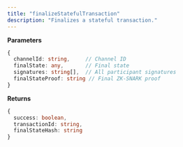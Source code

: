 ```yaml
---
title: "finalizeStatefulTransaction"
description: "Finalizes a stateful transaction."
---
```


**Parameters**
```typescript
{
  channelId: string,     // Channel ID
  finalState: any,       // Final state
  signatures: string[],  // All participant signatures
  finalStateProof: string // Final ZK-SNARK proof
}
```

**Returns**
```typescript
{
  success: boolean,
  transactionId: string,
  finalStateHash: string
}
```


